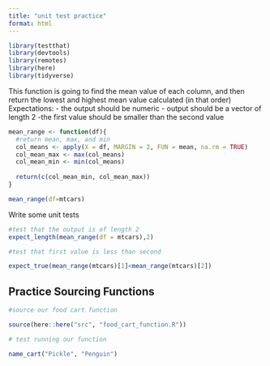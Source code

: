 ```yaml
---
title: "unit test practice"
format: html
---
```


```r
library(testthat)
library(devtools)
library(remotes)
library(here)
library(tidyverse)
```

This function is going to find the mean value of each column, and then return the lowest and highest mean value calculated (in that order)
Expectations:
- the output should be numeric
- output should be a vector of length 2
-the first value should be smaller than the second value


```r
mean_range <- function(df){
  #return mean, max, and min
  col_means <- apply(X = df, MARGIN = 2, FUN = mean, na.rm = TRUE)
  col_mean_max <- max(col_means)
  col_mean_min <- min(col_means)
  
  return(c(col_mean_min, col_mean_max))
}

mean_range(df=mtcars)

```
Write some unit tests

```r
#test that the output is of length 2
expect_length(mean_range(df = mtcars),2)

#test that first value is less than second

expect_true(mean_range(mtcars)[1]<mean_range(mtcars)[2])
```

## Practice Sourcing Functions

```r
#source our food cart function

source(here::here("src", "food_cart_function.R"))

# test running our function

name_cart("Pickle", "Penguin")
```


